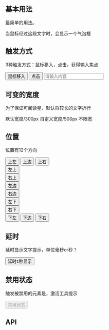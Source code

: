 
## 基本用法
最简单的用法。

<Playground>
    <Tooltip content="这是一个气泡，hH哈哈哈哈哈哈哈哈哈哈哈哈哈哈哈哈哈哈哈哈哈哈哈哈哈哈哈哈哈哈哈哈哈哈哈哈哈哈哈哈hhhhhhhhhhhhhhhhhhh" trigger="click">
        当鼠标经过这段文字时，会显示一个气泡框
    </Tooltip>
</Playground>

## 触发方式
3种触发方式：鼠标移入，点击，获得输入焦点

<Playground>
    <div style={{display: 'flex', justifyContent: 'space-between'}}>
        <Tooltip content="提示文字" trigger="hover">
            <Button>鼠标移入</Button>
        </Tooltip>
        <Tooltip content="提示文字" trigger="click">
            <Button>点击</Button>
        </Tooltip>
        <Tooltip content="这里是提示文字" trigger="focus">
            <Input placeholder="请输入内容" />
        </Tooltip>
    </div>
</Playground>

## 可变的宽度
为了保证可阅读星，默认将较长的文字折行

<Playground>
    <div style={{display: 'flex', justifyContent: 'space-between'}}>
        <Tooltip content="这里是重复的提示文字，这里是重复的提示文字这里是重复的提示文字这里是重复的提示">
            默认宽度/300px
        </Tooltip>
        <Tooltip content="这里是重复的提示文字，这里是重复的提示文字这里是重复的提示文字这里是重复的提示" width={500}>
            自定义宽度/500px
        </Tooltip>
        <Tooltip content="这里是重复的提示文字，这里是重复的提示文字这里是重复的提示文字这里是重复的提示" overlayStyle={{maxWidth: 'unset'}}>
            不限宽
        </Tooltip>
    </div>
</Playground>

## 位置
位置有12个方向

<Playground>
    <div>
        <div style={{display: 'flex', justifyContent: 'center', marginBottom: '8px'}}>
            <Tooltip content="这里是提示文字" placement="top-start">
                <Button mode="outlined" style={{marginRight: '10px'}}>上左</Button>
            </Tooltip>
            <Tooltip content="这里是提示文字" placement="top">
                <Button mode="outlined" style={{marginRight: '10px'}}>上边</Button>
            </Tooltip>
            <Tooltip content="这里是提示文字" placement="top-end">
                <Button mode="outlined">上右</Button>
            </Tooltip>
        </div>
        <div style={{display: 'flex', justifyContent: 'center', marginBottom: '8px'}}>
            <Tooltip content="这里是提示文字" placement="left-start">
                <Button mode="outlined">左上</Button>
            </Tooltip>
            <div style={{width: '260px'}} />
            <Tooltip content="这里是提示文字" placement="right-start">
                <Button mode="outlined">右上</Button>
            </Tooltip>
        </div>
        <div style={{display: 'flex', justifyContent: 'center', marginBottom: '8px'}}>
            <Tooltip content="这里是提示文字" placement="left">
                <Button mode="outlined">左边</Button>
            </Tooltip>
            <div style={{width: '260px'}} />
            <Tooltip content="这里是提示文字" placement="right">
                <Button mode="outlined">右边</Button>
            </Tooltip>
        </div>
        <div style={{display: 'flex', justifyContent: 'center', marginBottom: '8px'}}>
            <Tooltip content="这里是提示文字" placement="left-end">
                <Button mode="outlined">左下</Button>
            </Tooltip>
            <div style={{width: '260px'}} />
            <Tooltip content="这里是提示文字" placement="right-end">
                <Button mode="outlined">右下</Button>
            </Tooltip>
        </div>
        <div style={{display: 'flex', justifyContent: 'center'}}>
            <Tooltip content="这里是提示文字" placement="bottom-start">
                <Button mode="outlined" style={{marginRight: '10px'}}>下左</Button>
            </Tooltip>
            <Tooltip content="这里是提示文字" placement="bottom">
                <Button mode="outlined" style={{marginRight: '10px'}}>下边</Button>
            </Tooltip>
            <Tooltip content="这里是提示文字" placement="bottom-end">
                <Button mode="outlined">下右</Button>
            </Tooltip>
        </div>
    </div>
</Playground>

## 延时
延时显示文字提示，单位毫秒or秒？

<Playground>
    <Tooltip content="这里的提示问题延时1秒显示" delay={1} placement="bottom-end">
        <Button>延时1秒显示</Button>
    </Tooltip>
</Playground>

## 禁用状态
触发被禁用的元素是，激活工具提示

<Playground>
    <Tooltip content="这里是提示文字" placement="top">
        <Button disabled>禁用状态</Button>
    </Tooltip>
</Playground>

## API

<Props of={Tooltip} />